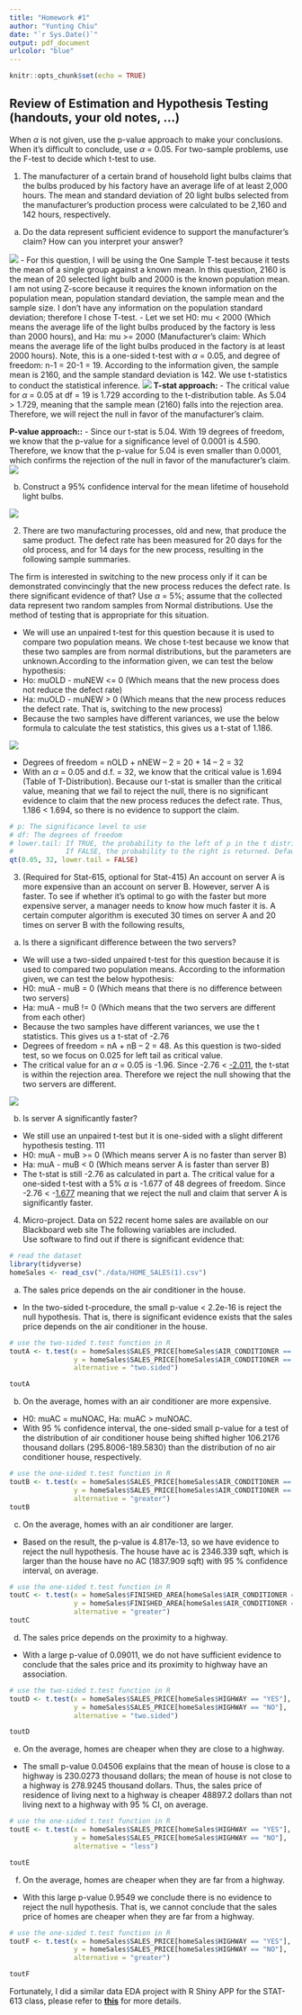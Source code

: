 ```yaml
---
title: "Homework #1"
author: "Yunting Chiu"
date: "`r Sys.Date()`"
output: pdf_document
urlcolor: "blue"
---
```


```r
knitr::opts_chunk$set(echo = TRUE)
```

## Review of Estimation and Hypothesis Testing (handouts, your old notes, ...)
When $\alpha$ is not given, use the p-value approach to make your conclusions. When it’s difficult to conclude, use $\alpha$ = 0.05. For two-sample problems, use the F-test to decide which t-test to use.\

1. The manufacturer of a certain brand of household light bulbs claims that the bulbs produced by his factory have an average life of at least 2,000 hours. The mean and standard deviation of 20 light bulbs selected from the manufacturer’s production process were calculated to be 2,160 and 142 hours, respectively.

(a) Do the data represent sufficient evidence to support the manufacturer’s claim? How can you interpret your answer?

![](pics/IMG_0CEA784B2359-1.jpeg)
- For this question, I will be using the One Sample T-test because it tests the mean of a single group against a known mean. In this question, 2160 is the mean of 20 selected light bulb and 2000 is the known population mean. I am not using Z-score because it requires the known information on the population mean, population standard deviation, the sample mean and the sample size. I don’t have any information on the population standard deviation; therefore I chose T-test.
- Let we set H0: mu < 2000 (Which means the average life of the light bulbs produced by the factory is less than 2000 hours), and Ha: mu >= 2000 (Manufacturer’s claim: Which means the average life of the light bulbs produced in the factory is at least 2000 hours). Note, this is a one-sided t-test with $\alpha$ = 0.05, and degree of freedom: n-1 = 20-1 = 19. According to the information given, the sample mean is 2160, and the sample standard deviation is 142. We use t-statistics to conduct the statistical inference.
![](pics/IMG_AFA240978D45-1.jpeg)
**T-stat approach:**
- The critical value for $\alpha$ = 0.05 at df = 19 is 1.729 according to the t-distribution table. As 5.04 > 1.729, meaning that the sample mean (2160) falls into the rejection area. Therefore, we will reject the null in favor of the manufacturer’s claim.

**P-value approach::**
- Since our t-stat is 5.04. With 19 degrees of freedom, we know that the p-value for a significance level of 0.0001 is 4.590. Therefore, we know that the p-value for 5.04 is even smaller than 0.0001, which confirms the rejection of the null in favor of the manufacturer’s claim.
![](pics/IMG_43183F6AFE44-1.jpeg)


(b) Construct a 95% confidence interval for the mean lifetime of household light bulbs.

![](pics/IMG_FD41C3C6973C-1.jpeg)

2. There are two manufacturing processes, old and new, that produce the same product. The defect rate has been measured for 20 days for the old process, and for 14 days for the new process, resulting in the following sample summaries.

The firm is interested in switching to the new process only if it can be demonstrated convincingly that the new process reduces the defect rate. Is there significant evidence of that? Use $\alpha$ = 5%; assume that the collected data represent two random samples from Normal distributions. Use the method of testing that is appropriate for this situation.

- We will use an unpaired t-test for this question because it is used to compare two population means. We chose t-test because we know that these two samples are from normal distributions, but the parameters are unknown.According to the information given, we can test the below hypothesis:
- Ho: muOLD - muNEW <= 0 (Which means that the new process does not reduce the defect rate)
- Ha: muOLD - muNEW > 0 (Which means that the new process reduces the defect rate. That is, switching to the new process)
- Because the two samples have different variances, we use the below formula to calculate the test statistics, this gives us a t-stat of 1.186.

![](pics/IMG_9983D0D09BFC-1.jpeg)

- Degrees of freedom = nOLD + nNEW – 2 = 20 + 14 – 2 = 32
- With an $\alpha$ = 0.05 and d.f. = 32, we know that the critical value is 1.694 (Table of T-Distribution). Because our t-stat is smaller than the critical value, meaning that we fail to reject the null, there is no significant evidence to claim that the new process reduces the defect rate. Thus, 1.186 < 1.694, so there is no evidence to support the claim.
```r
# p: The significance level to use
# df: The degrees of freedom
# lower.tail: If TRUE, the probability to the left of p in the t distribution is returned. 
#             If FALSE, the probability to the right is returned. Default is TRUE.
qt(0.05, 32, lower.tail = FALSE)
```

3. (Required for Stat-615, optional for Stat-415) An account on server A is more expensive than an account on server B. However, server A is faster. To see if whether it’s optimal to go with the faster but more expensive server, a manager needs to know how much faster it is. A certain computer algorithm is executed 30 times on server A and 20 times on server B with the following results,
(a) Is there a significant difference between the two servers?
- We will use a two-sided unpaired t-test for this question because it is used to compared two population means. According to the information given, we can test the below hypothesis:
- H0: muA - muB = 0 (Which means that there is no difference between two servers)
- Ha: muA - muB != 0 (Which means that the two servers are different from each other)
- Because the two samples have different variances, we use the t statistics. This gives us a t-stat of -2.76
- Degrees of freedom = nA + nB – 2 = 48. As this question is two-sided test, so we focus on 0.025 for left tail as critical value.
- The critical value for an $\alpha$ = 0.05 is -1.96. Since -2.76 < [-2.011](https://www.itl.nist.gov/div898/handbook/eda/section3/eda3672.htm), the t-stat is within the rejection area. Therefore we reject the null showing that the two servers are different.

![](pics/IMG_45B88F60228E-1.jpeg)

(b) Is server A significantly faster?
- We still use an unpaired t-test but it is one-sided with a slight different hypothesis testing. 111
- H0: muA - muB >= 0 (Which means server A is no faster than server B)
- Ha: muA - muB < 0 (Which means server A is faster than server B)
- The t-stat is still -2.76 as calculated in part a. The critical value for a one-sided t-test with a 5% $\alpha$ is -1.677 of 48 degrees of freedom. Since -2.76 < -[1.677](https://www.itl.nist.gov/div898/handbook/eda/section3/eda3672.htm) meaning that we reject the null and claim that server A is significantly faster. 

4. Micro-project. Data on 522 recent home sales are available on our Blackboard web site The following variables are included.\
Use software to find out if there is significant evidence that:\
```r
# read the dataset
library(tidyverse)
homeSales <- read_csv("./data/HOME_SALES(1).csv")
```


(a) The sales price depends on the air conditioner in the house.\
- In the two-sided t-procedure, the small p-value < 2.2e-16 is reject the null hypothesis. That is, there is significant evidence exists that the sales price depends on the air conditioner in the house.
```r
# use the two-sided t.test function in R
toutA <- t.test(x = homeSales$SALES_PRICE[homeSales$AIR_CONDITIONER == "YES"], 
                y = homeSales$SALES_PRICE[homeSales$AIR_CONDITIONER == "NO"], 
                alternative = "two.sided")

toutA
```

(b) On the average, homes with an air conditioner are more expensive.\
- H0: muAC = muNOAC, Ha: muAC > muNOAC.
- With 95 % confidence interval, the one-sided small p-value for a test of the distribution of air conditioner house being shifted higher 106.2176 thousand dollars (295.8006-189.5830) than the distribution of no air conditioner house, respectively.
```r
# use the one-sided t.test function in R
toutB <- t.test(x = homeSales$SALES_PRICE[homeSales$AIR_CONDITIONER == "YES"], 
                y = homeSales$SALES_PRICE[homeSales$AIR_CONDITIONER == "NO"], 
                alternative = "greater")
toutB
```
(c) On the average, homes with an air conditioner are larger.\
- Based on the result, the p-value is 4.817e-13, so we have evidence to reject the null hypothesis. The house have ac is 2346.339 sqft, which is larger than the house have no AC (1837.909 sqft) with 95 % confidence interval, on average.
```r
# use the one-sided t.test function in R
toutC <- t.test(x = homeSales$FINISHED_AREA[homeSales$AIR_CONDITIONER == "YES"], 
                y = homeSales$FINISHED_AREA[homeSales$AIR_CONDITIONER == "NO"], 
                alternative = "greater")
toutC
```

(d) The sales price depends on the proximity to a highway.\
- With a large p-value of 0.09011, we do not have sufficient evidence to conclude that the sales price and its proximity to highway have an association.
```r
# use the two-sided t.test function in R
toutD <- t.test(x = homeSales$SALES_PRICE[homeSales$HIGHWAY == "YES"], 
                y = homeSales$SALES_PRICE[homeSales$HIGHWAY == "NO"], 
                alternative = "two.sided")

toutD
```

(e) On the average, homes are cheaper when they are close to a highway.\
- The small p-value 0.04506 explains that the mean of house is close to a highway is 230.0273 thousand dollars; the mean of house is not close to a highway is 278.9245 thousand dollars. Thus, the sales price of residence of living next to a highway is cheaper 48897.2 dollars than not living next to a highway with 95 % CI, on average.
```r
# use the one-sided t.test function in R
toutE <- t.test(x = homeSales$SALES_PRICE[homeSales$HIGHWAY == "YES"], 
                y = homeSales$SALES_PRICE[homeSales$HIGHWAY == "NO"], 
                alternative = "less")

toutE
```


(f) On the average, homes are cheaper when they are far from a highway.\
-  With this large p-value 0.9549 we conclude there is no evidence to reject the null hypothesis. That is, we cannot conclude that the sales price of homes are cheaper when they are far from a highway.
```r
# use the one-sided t.test function in R
toutF <- t.test(x = homeSales$SALES_PRICE[homeSales$HIGHWAY == "YES"], 
                y = homeSales$SALES_PRICE[homeSales$HIGHWAY == "NO"], 
                alternative = "greater")

toutF
```

Fortunately, I did a similar data EDA project with R Shiny APP for the STAT-613 class, please refer to [**this**](https://twyunting.shinyapps.io/estate/) for more details.